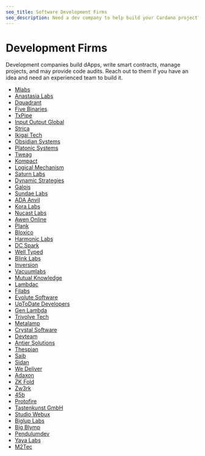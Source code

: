 ```yaml
---
seo_title: Software Development Firms
seo_description: Need a dev company to help build your Cardano project? These Pro teams build dApps, write smart contracts, manage projects, and provide code audits.
---
```


# Development Firms

Development companies build dApps, write smart contracts, manage projects, and may provide code audits. Reach out to them if you have an idea and need an experienced team to build it.

- [Mlabs](https://mlabs.city/)
- [Anastasia Labs](https://anastasialabs.com/)
- [Dquadrant](https://dquadrant.com/)
- [Five Binaries](https://fivebinaries.com/)
- [TxPipe](https://txpipe.io/)
- [Input Output Global](https://iohk.io/)
- [Strica](https://strica.io/)
- [Ikigai Tech](https://ikigaitech.org/)
- [Obsidian Systems](https://obsidian.systems/)
- [Platonic Systems](https://platonic.systems/)
- [Tweag](https://www.tweag.io/)
- [Kompact](https://kompact.io/)
- [Logical Mechanism](https://www.logicalmechanism.io/)
- [Saturn Labs](https://saturnlabs.org/)
- [Dynamic Strategies](https://dynamicstrategies.io/)
- [Galois](https://galois.com/)
- [Sundae Labs](https://sundae.fi/)
- [ADA Anvil](https://ada-anvil.io/)
- [Kora Labs](https://koralabs.io/)
- [Nucast Labs](https://www.nucastlabs.com/)
- [Awen Online](https://awen.online/)
- [Plank](https://www.joinplank.com/)
- [Bloxico](https://bloxico.com/)
- [Harmonic Labs](https://www.harmoniclabs.tech/)
- [DC Spark](https://www.dcspark.io/)
- [Well Typed](https://www.well-typed.com/)
- [Blink Labs](https://blinklabs.io/)
- [Inversion](https://inversion.dev/)
- [Vacuumlabs](https://vacuumlabs.com/)
- [Mutual Knowledge](https://mukn.com/)
- [Lambdac](https://lambdac.dev/)
- [Filabs](https://www.filabs.dev/)
- [Evolute Software](https://evolute.software/)
- [UpToDate Developers](https://uptodatedevelopers.com/)
- [Gen Lambda](https://www.genlambda.com/)
- [Trivolve Tech](https://trivolvetech.com/)
- [Metalamp](https://metalamp.io/)
- [Crystal Software](http://www.crystal.infinityfreeapp.com/?i=2)
- [Devteam](https://www.devteam.inc/)
- [Antier Solutions](https://www.antiersolutions.com/)
- [Thespian](https://thespian.eu/)
- [Saib](https://saib.dev/)
- [Sidan](https://sidan.io/)
- [We Deliver](https://we-deliver.io/)
- [Adaxon](https://adaxon.io/)
- [ZK Fold](https://zkfold.io/)
- [Zw3rk](https://zw3rk.com/)
- [45b](https://45b.io/)
- [Protofire](https://protofire.io/)
- [Tastenkunst GmbH](http://www.tastenkunst.com/)
- [Studio Webux](https://webuxlab.com/)
- [Biglup Labs](https://biglup.io/)
- [Big Blymp](https://www.bigblymp.com/)
- [Pendulumdev](https://pendulumdev.co.uk/)
- [Yaya Labs](https://www.yayalabs.io/)
- [M2Tec](https://www.m2tec.nl/)
